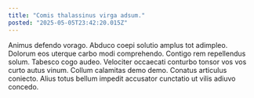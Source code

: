 ```yaml
---
title: "Comis thalassinus virga adsum."
posted: "2025-05-05T23:42:20.015Z"
---
```


Animus defendo vorago. Abduco coepi solutio amplus tot adimpleo. Dolorum eos uterque carbo modi comprehendo.
Contigo rem repellendus solum. Tabesco cogo audeo. Velociter occaecati conturbo tonsor vos vos curto autus vinum.
Collum calamitas demo demo. Conatus articulus coniecto. Alius totus bellum impedit accusator cunctatio ut vilis adiuvo concedo.
